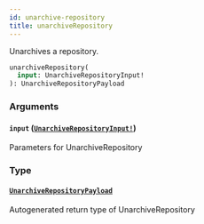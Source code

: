 ```yaml
---
id: unarchive-repository
title: unarchiveRepository
---
```


Unarchives a repository.

```graphql
unarchiveRepository(
  input: UnarchiveRepositoryInput!
): UnarchiveRepositoryPayload

```

### Arguments

#### `input` ([`UnarchiveRepositoryInput!`](/docs/api/inputs/unarchive-repository-input))

Parameters for UnarchiveRepository

### Type

#### [`UnarchiveRepositoryPayload`](/docs/api/objects/unarchive-repository-payload)

Autogenerated return type of UnarchiveRepository
